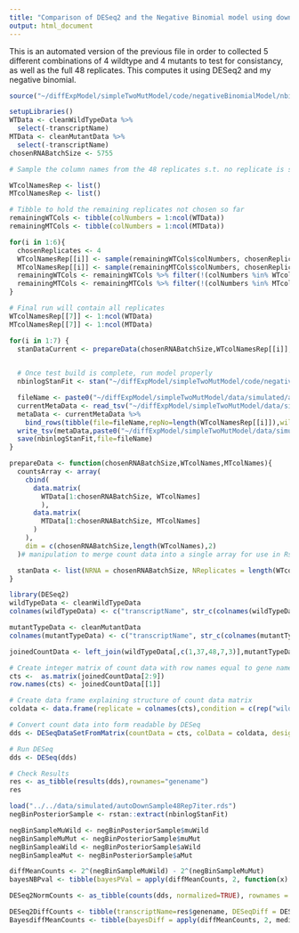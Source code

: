 ```yaml
---
title: "Comparison of DESeq2 and the Negative Binomial model using down sampled Schurch et al 2016"
output: html_document
---
```

This is an automated version of the previous file in order to collected 5 different combinations of 4 wildtype and 4 mutants to test for consistancy, as well as the full 48 replicates. This computes it using DESeq2 and my negative binomial.

```r
source("~/diffExpModel/simpleTwoMutModel/code/negativeBinomialModel/nbinDataandLibrarySetup.R")
```



```r
setupLibraries()
WTData <- cleanWildTypeData %>%
  select(-transcriptName)
MTData <- cleanMutantData %>%
  select(-transcriptName)
chosenRNABatchSize <- 5755

# Sample the column names from the 48 replicates s.t. no replicate is selected twice!

WTcolNamesRep <- list()
MTcolNamesRep <- list()

# Tibble to hold the remaining replicates not chosen so far
remainingWTCols <- tibble(colNumbers = 1:ncol(WTData))
remainingMTCols <- tibble(colNumbers = 1:ncol(MTData))

for(i in 1:6){
  chosenReplicates <- 4
  WTcolNamesRep[[i]] <- sample(remainingWTCols$colNumbers, chosenReplicates)
  MTcolNamesRep[[i]] <- sample(remainingMTCols$colNumbers, chosenReplicates)
  remainingWTCols <- remainingWTCols %>% filter(!(colNumbers %in% WTcolNamesRep[[i]]))
  remainingMTCols <- remainingMTCols %>% filter(!(colNumbers %in% MTcolNamesRep[[i]]))
}

# Final run will contain all replicates
WTcolNamesRep[[7]] <- 1:ncol(WTData)
MTcolNamesRep[[7]] <- 1:ncol(MTData)

for(i in 1:7) {
  stanDataCurrent <- prepareData(chosenRNABatchSize,WTcolNamesRep[[i]],MTcolNamesRep[[i]])
  

  # Once test build is complete, run model properly
  nbinlogStanFit <- stan("~/diffExpModel/simpleTwoMutModel/code/negativeBinomialModel/nbinModel.stan",data = stanDataCurrent,iter = 2000, chains = 4)

  fileName <- paste0("~/diffExpModel/simpleTwoMutModel/data/simulated/autoDownSample",length(WTcolNamesRep[[i]]),"Rep",i,"iter.rds")
  currentMetaData <- read_tsv("~/diffExpModel/simpleTwoMutModel/data/simulated/fourRepdownSamplednBinCompMetaData.tsv")
  metaData <- currentMetaData %>%  
    bind_rows(tibble(file=fileName,repNo=length(WTcolNamesRep[[i]]),wildRep=WTcolNamesRep[[i]],mutRep=MTcolNamesRep[[i]],maxRhat = max(summary(nbinlogStanFit)$summary[,10])))
  write_tsv(metaData,paste0("~/diffExpModel/simpleTwoMutModel/data/simulated/fourRepdownSamplednBinCompMetaData.tsv"))
  save(nbinlogStanFit,file=fileName)
}
```

```r

prepareData <- function(chosenRNABatchSize,WTcolNames,MTcolNames){
  countsArray <- array(
    cbind(
      data.matrix(
        WTData[1:chosenRNABatchSize, WTcolNames]
        ),
      data.matrix(
        MTData[1:chosenRNABatchSize, MTcolNames]
      )
    ),
    dim = c(chosenRNABatchSize,length(WTcolNames),2)
  )# manipulation to merge count data into a single array for use in Rstan

  stanData <- list(NRNA = chosenRNABatchSize, NReplicates = length(WTcolNames), counts = countsArray) 
}
```

```r
library(DESeq2)
wildTypeData <- cleanWildTypeData
colnames(wildTypeData) <- c("transcriptName", str_c(colnames(wildTypeData)[2:49],rep("WT",48)))

mutantTypeData <- cleanMutantData
colnames(mutantTypeData) <- c("transcriptName", str_c(colnames(mutantTypeData)[2:49],rep("MU",48)))

joinedCountData <- left_join(wildTypeData[,c(1,37,48,7,3)],mutantTypeData[,c(1,9,23,13,16)], by = "transcriptName") 

# Create integer matrix of count data with row names equal to gene names
cts <-  as.matrix(joinedCountData[2:9])
row.names(cts) <- joinedCountData[[1]]

# Create data frame explaining structure of count data matrix
coldata <- data.frame(replicate = colnames(cts),condition = c(rep("wildtype",4),rep("mutant",4)),type = rep("single-read",8))

# Convert count data into form readable by DESeq
dds <- DESeqDataSetFromMatrix(countData = cts, colData = coldata, design = ~ condition)

# Run DESeq
dds <- DESeq(dds)

# Check Results
res <- as_tibble(results(dds),rownames="genename")
res
```

```r
load("../../data/simulated/autoDownSample48Rep7iter.rds")
negBinPosteriorSample <- rstan::extract(nbinlogStanFit)

negBinSampleMuWild <- negBinPosteriorSample$muWild     
negBinSampleMuMut <- negBinPosteriorSample$muMut
negBinSampleaWild <- negBinPosteriorSample$aWild     
negBinSampleaMut <- negBinPosteriorSample$aMut

diffMeanCounts <- 2^(negBinSampleMuWild) - 2^(negBinSampleMuMut)
bayesNBPval <- tibble(bayesPVal = apply(diffMeanCounts, 2, function(x) sum(x > 0) / 4000))

DESeq2NormCounts <- as_tibble(counts(dds, normalized=TRUE), rownames = "transcriptName") %>% gather(key=Replicate,value=count,-transcriptName) %>% separate(Replicate,into = c("Replicate","Condition"),sep="(?<=[0-9])(?=[MW])") %>% group_by(Condition,transcriptName) %>% summarise(count = mean(count)) %>% ungroup()

DESeq2DiffCounts <- tibble(transcriptName=res$genename, DESeqDiff = DESeq2NormCounts %>% filter(Condition == "MU") %$% count - DESeq2NormCounts %>% filter(Condition == "WT") %$% count)
BayesdiffMeanCounts <- tibble(bayesDiff = apply(diffMeanCounts, 2, median))
```

